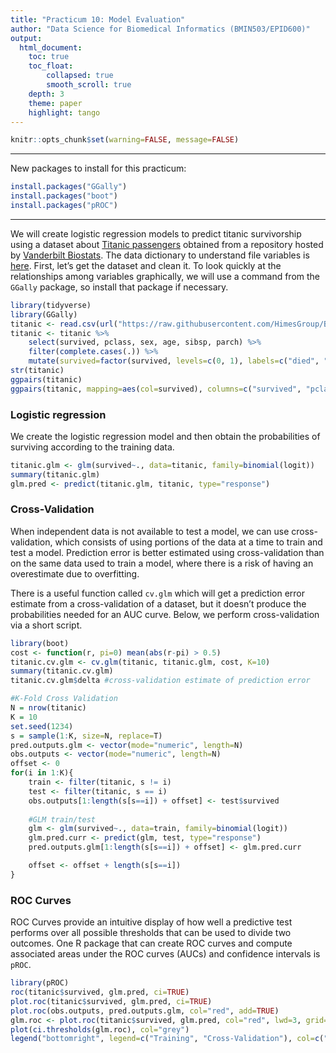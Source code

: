 ```yaml
---
title: "Practicum 10: Model Evaluation"
author: "Data Science for Biomedical Informatics (BMIN503/EPID600)"
output: 
  html_document:
    toc: true
    toc_float: 
        collapsed: true
        smooth_scroll: true
    depth: 3 
    theme: paper 
    highlight: tango
---
```


```r
knitr::opts_chunk$set(warning=FALSE, message=FALSE)
```   
***
New packages to install for this practicum:
```r
install.packages("GGally")
install.packages("boot")
install.packages("pROC")
```
***

We will create logistic regression models to predict titanic survivorship using a dataset about [Titanic passengers](http://biostat.mc.vanderbilt.edu/wiki/pub/Main/DataSets/titanic.html) obtained from a repository hosted by [Vanderbilt Biostats](http://biostat.mc.vanderbilt.edu/wiki/Main/DataSets). The data dictionary to understand file variables is [here](https://github.com/HimesGroup/BMIN503/blob/master/DataFiles/titanic3.md). First, let's get the dataset and clean it. To look quickly at the relationships among variables graphically, we will use a command from the `GGally` package, so install that package if necessary.

```r
library(tidyverse)
library(GGally)
titanic <- read.csv(url("https://raw.githubusercontent.com/HimesGroup/BMIN503/master/DataFiles/titanic3.csv"), header=TRUE)
titanic <- titanic %>%
    select(survived, pclass, sex, age, sibsp, parch) %>%
    filter(complete.cases(.)) %>%
    mutate(survived=factor(survived, levels=c(0, 1), labels=c("died", "lived")))
str(titanic)
ggpairs(titanic)
ggpairs(titanic, mapping=aes(col=survived), columns=c("survived", "pclass", "sex", "age"))
```


### Logistic regression 
We create the logistic regression model and then obtain the probabilities of surviving according to the training data.
```r
titanic.glm <- glm(survived~., data=titanic, family=binomial(logit))
summary(titanic.glm)
glm.pred <- predict(titanic.glm, titanic, type="response")
```

### Cross-Validation
When independent data is not available to test a model, we can use cross-validation, which consists of using portions of the data at a time to train and test a model.  Prediction error is better estimated using cross-validation than on the same data used to train a model, where there is a risk of having an overestimate due to overfitting.

There is a useful function called `cv.glm` which will get a prediction error estimate from a cross-validation of a dataset, but it doesn't produce the probabilities needed for an AUC curve. Below, we perform cross-validation via a short script.
```r
library(boot)
cost <- function(r, pi=0) mean(abs(r-pi) > 0.5)
titanic.cv.glm <- cv.glm(titanic, titanic.glm, cost, K=10)
summary(titanic.cv.glm)
titanic.cv.glm$delta #cross-validation estimate of prediction error

#K-Fold Cross Validation
N = nrow(titanic)
K = 10
set.seed(1234)
s = sample(1:K, size=N, replace=T)
pred.outputs.glm <- vector(mode="numeric", length=N)
obs.outputs <- vector(mode="numeric", length=N)
offset <- 0
for(i in 1:K){
	train <- filter(titanic, s != i)
	test <- filter(titanic, s == i)
    obs.outputs[1:length(s[s==i]) + offset] <- test$survived
    
    #GLM train/test
	glm <- glm(survived~., data=train, family=binomial(logit))
    glm.pred.curr <- predict(glm, test, type="response")
    pred.outputs.glm[1:length(s[s==i]) + offset] <- glm.pred.curr

	offset <- offset + length(s[s==i])
}
```


### ROC Curves
ROC Curves provide an intuitive display of how well a predictive test performs over all possible thresholds that can be used to divide two outcomes. One R package that can create ROC curves and compute associated areas under the ROC curves (AUCs) and confidence intervals is `pROC`.
```r
library(pROC)
roc(titanic$survived, glm.pred, ci=TRUE)
plot.roc(titanic$survived, glm.pred, ci=TRUE)
plot.roc(obs.outputs, pred.outputs.glm, col="red", add=TRUE)
glm.roc <- plot.roc(titanic$survived, glm.pred, col="red", lwd=3, grid=TRUE)
plot(ci.thresholds(glm.roc), col="grey")
legend("bottomright", legend=c("Training", "Cross-Validation"), col=c("black", "red"), lwd=2)
```


